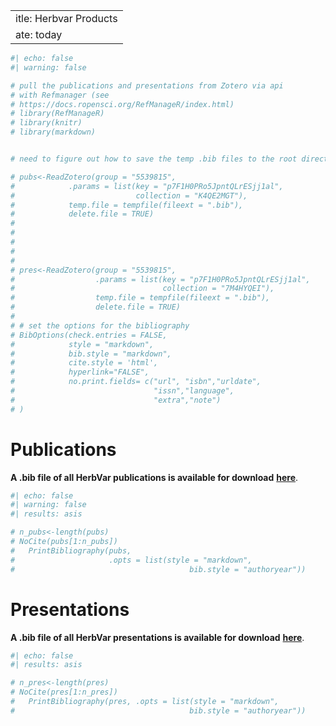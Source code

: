  ---
title: Herbvar Products
date: today
---

```r
#| echo: false
#| warning: false

# pull the publications and presentations from Zotero via api
# with Refmanager (see
# https://docs.ropensci.org/RefManageR/index.html)
# library(RefManageR)
# library(knitr)
# library(markdown)


# need to figure out how to save the temp .bib files to the root directory so always have latest version of bib file in repo

# pubs<-ReadZotero(group = "5539815",
#            .params = list(key = "p7F1H0PRo5JpntQLrESjj1al",
#                           collection = "K4QE2MGT"),
#            temp.file = tempfile(fileext = ".bib"),
#            delete.file = TRUE)
# 
# 
# 
# 
# 
# pres<-ReadZotero(group = "5539815",
#                  .params = list(key = "p7F1H0PRo5JpntQLrESjj1al",
#                                 collection = "7M4HYQEI"),
#                  temp.file = tempfile(fileext = ".bib"),
#                  delete.file = TRUE)
# 
# # set the options for the bibliography
# BibOptions(check.entries = FALSE,
#            style = "markdown",
#            bib.style = "markdown",
#            cite.style = 'html',
#            hyperlink="FALSE",
#            no.print.fields= c("url", "isbn","urldate",
#                               "issn","language",
#                               "extra","note")
# )

```
# Publications {.unnumbered}

**A .bib file of all HerbVar publications is available for download** [**here**](https://raw.githubusercontent.com/HerbVar-Network/herbvar_manual/119c8fa09dddde13b44165105d3d3f977c35e568/project_publications.bib?token=GHSAT0AAAAAACX4VYS4DTF66PLV5GVWP6DCZYGXN5A).

```r
#| echo: false
#| warning: false
#| results: asis

# n_pubs<-length(pubs)
# NoCite(pubs[1:n_pubs])
#   PrintBibliography(pubs,
#                     .opts = list(style = "markdown",
#                                       bib.style = "authoryear"))

```


# Presentations {.unnumbered}

**A .bib file of all HerbVar presentations is available for download** [**here**](https://raw.githubusercontent.com/HerbVar-Network/herbvar_manual/refs/heads/main/project_presentations.bib?token=GHSAT0AAAAAACX4VYS42HAPGEYMRUA6F7F2ZYGXO6A).

```r
#| echo: false
#| results: asis

# n_pres<-length(pres)
# NoCite(pres[1:n_pres])
#   PrintBibliography(pres, .opts = list(style = "markdown",
#                                       bib.style = "authoryear"))
```





<!-- ::: {#refs} -->
<!-- ::: -->
